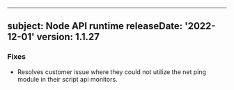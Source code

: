 
---
subject: Node API runtime
releaseDate: '2022-12-01'
version: 1.1.27
---

### Fixes
* Resolves customer issue where they could not utilize the net ping module in their script api monitors.
